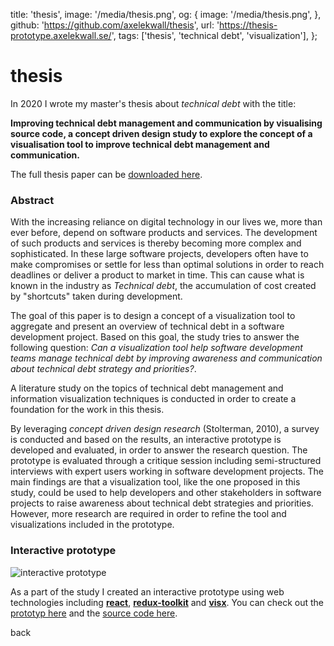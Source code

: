   title: 'thesis',
  image: '/media/thesis.png',
  og: {
    image: '/media/thesis.png',
  },
  github: 'https://github.com/axelekwall/thesis',
  url: 'https://thesis-prototype.axelekwall.se/',
  tags: ['thesis', 'technical debt', 'visualization'],
};

# thesis

In 2020 I wrote my master's thesis about _technical debt_ with the title:

**Improving technical debt management and communication by visualising source code, a concept driven design study to explore the concept of a visualisation tool to improve technical debt management and communication.**

The full thesis paper can be [downloaded here](https://github.com/axelekwall/thesis/raw/master/thesis.pdf).

### Abstract

With the increasing reliance on digital technology in our lives we, more than ever before, depend on software products and services.
The development of such products and services is thereby becoming more complex and sophisticated.
In these large software projects, developers often have to make compromises or settle for less than optimal solutions in order to reach deadlines or deliver a product to market in time.
This can cause what is known in the industry as _Technical debt_, the accumulation of cost created by "shortcuts" taken during development.

The goal of this paper is to design a concept of a visualization tool to aggregate and present an overview of technical debt in a software development project.
Based on this goal, the study tries to answer the following question: _Can a visualization tool help software development teams manage technical debt by improving awareness and communication about technical debt strategy and priorities?_.

A literature study on the topics of technical debt management and information visualization techniques is conducted in order to create a foundation for the work in this thesis.

By leveraging _concept driven design research_ (Stolterman, 2010), a survey is conducted and based on the results, an interactive prototype is developed and evaluated, in order to answer the research question.
The prototype is evaluated through a critique session including semi-structured interviews with expert users working in software development projects.
The main findings are that a visualization tool, like the one proposed in this study, could be used to help developers and other stakeholders in software projects to raise awareness about technical debt strategies and priorities.
However, more research are required in order to refine the tool and visualizations included in the prototype.

### Interactive prototype

![interactive prototype](/media/thesis.png)

As a part of the study I created an interactive prototype using web technologies including [**react**](https://github.com/facebook/react), [**redux-toolkit**](https://github.com/reduxjs/redux-toolkit) and [**visx**](https://github.com/airbnb/visx). You can check out the [prototyp here](https://thesis-prototype.axelekwall.se/) and the [source code here](https://github.com/axelekwall/thesis-prototype).

<Link href="/">back</Link>
